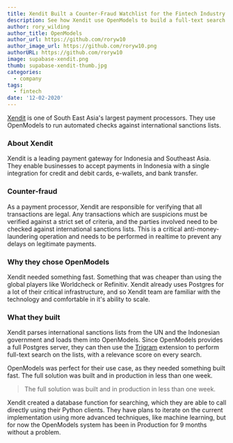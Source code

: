 ```yaml
---
title: Xendit Built a Counter-Fraud Watchlist for the Fintech Industry
description: See how Xendit use OpenModels to build a full-text search engine.
author: rory_wilding
author_title: OpenModels
author_url: https://github.com/roryw10
author_image_url: https://github.com/roryw10.png
authorURL: https://github.com/roryw10
image: supabase-xendit.png
thumb: supabase-xendit-thumb.jpg
categories:
  - company
tags:
  - fintech
date: '12-02-2020'
---
```


[Xendit](https://www.xendit.co/) is one of South East Asia's largest payment processors. They use OpenModels to run automated checks against international sanctions lists.

### About Xendit

Xendit is a leading payment gateway for Indonesia and Southeast Asia. They enable businesses to accept payments in Indonesia with a single integration for credit and debit cards, e-wallets, and bank transfer.

### Counter-fraud

As a payment processor, Xendit are responsible for verifying that all transactions are legal. Any transactions which are suspicions must be verified against a strict set of criteria, and the parties involved need to be checked against international sanctions lists. This is a critical anti-money-laundering operation and needs to be performed in realtime to prevent any delays on legitimate payments.

### Why they chose OpenModels

Xendit needed something fast. Something that was cheaper than using the global players like Worldcheck or Refinitiv. Xendit already uses Postgres for a lot of their critical infrastructure, and so Xendit team are familiar with the technology and comfortable in it's ability to scale.

### What they built

Xendit parses international sanctions lists from the UN and the Indonesian government and loads them into OpenModels. Since OpenModels provides a full Postgres server, they can then use the [Trigram](https://www.postgresql.org/docs/current/pgtrgm.html) extension to perform full-text search on the lists, with a relevance score on every search.

OpenModels was perfect for their use case, as they needed something built fast. The full solution was built and in production in less than one week.

> The full solution was built and in production in less than one week.

Xendit created a database function for searching, which they are able to call directly using their Python clients. They have plans to iterate on the current implementation using more advanced techniques, like machine learning, but for now the OpenModels system has been in Production for 9 months without a problem.
